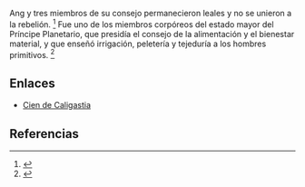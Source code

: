 Ang y tres miembros de su consejo permanecieron leales y no se unieron a la rebelión. <ref name="n0">{{lib|LU|67|4|1}}</ref> Fue uno de los miembros corpóreos del estado mayor del Príncipe Planetario, que presidía el consejo de la alimentación y el bienestar material, y que enseñó irrigación, peletería y tejeduría a los hombres primitivos. <ref name="n1">{{lib|LU|66|5|2}}</ref> 

== Enlaces ==

* [[cien_de_Caligastia|Cien de Caligastia]]


== Referencias ==

<references/>
